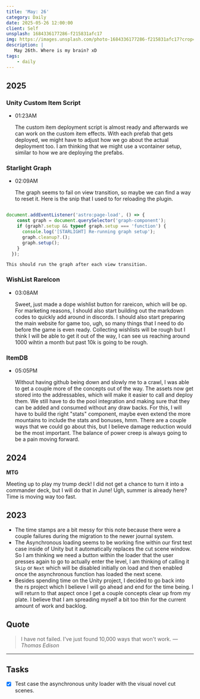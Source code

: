 ```yaml
---
title: 'May: 26'
category: Daily
date: 2025-05-26 12:00:00
client: Self
unsplash: 1684336177286-f215831afc17
img: https://images.unsplash.com/photo-1684336177286-f215831afc17?crop=entropy&cs=srgb&fm=jpg&ixid=MnwzNjM5Nzd8MHwxfHJhbmRvbXx8fHx8fHx8fDE2ODE3NDg2ODY&ixlib=rb-4.0.3&q=85
description: |
   May 26th. Where is my brain? xD
tags:
    - daily
---
```


## 2025

### Unity Custom Item Script

-   01:23AM

    The custom item deployment script is almost ready and afterwards we can work on the custom item effects.
    With each prefab that gets deployed, we might have to adjust how we go about the actual deployment too.
    I am thinking that we might use a vcontainer setup, similar to how we are deploying the prefabs.

### Starlight Graph

-   02:09AM

    The graph seems to fail on view transition, so maybe we can find a way to reset it.
    Here is the snip that I used to for reloading the plugin.

```js

document.addEventListener('astro:page-load', () => {
    const graph = document.querySelector('graph-component');
    if (graph?.setup && typeof graph.setup === 'function') {
      console.log('[STARLIGHT] Re-running graph setup');
      graph.cleanup?.();
      graph.setup();
    }
  });

```

    This should run the graph after each view transition.

### WishList RareIcon

-   03:08AM

    Sweet, just made a dope wishlist button for rareicon, which will be op.
    For marketing reasons, I should also start building out the markdown codes to quickly add around in discords.
    I should also start preparing the main website for game too, ugh, so many things that I need to do before the game is even ready.
    Collecting wishlists will be rough but I think I will be able to get it out of the way, I can see us reaching around 1000 wihtin a month but past 10k is going to be rough.


### ItemDB

-   05:05PM

    Without having github being down and slowly me to a crawl, I was able to get a couple more of the concepts out of the way.
    The assets now get stored into the addressables, which will make it easier to call and deploy them.
    We still have to do the pool integration and making sure that they can be added and consumed without any draw backs.
    For this, I will have to build the right "stats" component, maybe even extend the more mountains to include the stats and bonuses, hmm.
    There are a couple ways that we could go about this, but I believe damage reduction would be the most important.
    The balance of power creep is always going to be a pain moving forward.

## 2024

**MTG**

Meeting up to play my trump deck!
I did not get a chance to turn it into a commander deck, but I will do that in June!
Ugh, summer is already here? Time is moving way too fast.


## 2023


- The time stamps are a bit messy for this note because there were a couple failures during the migration to the newer journal system. 
- The Asynchronous loading seems to be working fine within our first test case inside of Unity but it automatically replaces the cut scene window. So I am thinking we need a button within the loader that the user presses again to go to actually enter the level, I am thinking of calling it `Skip` or `Next` which will be disabled initially on load and then enabled once the asynchronous function has loaded the next scene. 
- Besides spending time on the Unity project, I decided to go back into the rs project which I believe I will go ahead and end for the time being. I will return to that aspect once I get a couple concepts clear up from my plate. I believe that I am spreading myself a bit too thin for the current amount of work and backlog.

## Quote

> I have not failed. I've just found 10,000 ways that won't work.
> — <cite>Thomas Edison</cite>

---

## Tasks

- [x] Test case the asynchronous unity loader with the visual novel cut scenes.